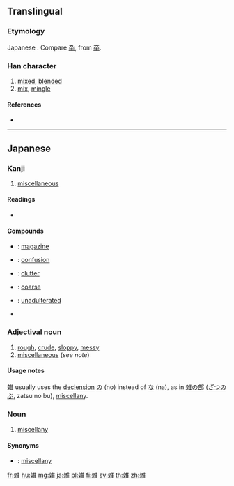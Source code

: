 {{character info/new}}
{{also|雜}}
==Translingual==
{{Han simplified forms|雜|雑|杂}}

===Etymology===
Japanese {{Han simp|雜|t1=杂}}. Compare [[卆]], from [[卒]].

===Han character===
{{Han char|rn=172|rad=隹|as=06|sn=14|four=|canj=KDOG|ids=⿰杂隹}}

# [[mixed]], [[blended]]
# [[mix]], [[mingle]]

====References====
* {{Han ref|kx=1367.070|dkj=42022|dj=1871.180|hdz=64099.140|uh=96D1|ud=38609}}

----

==Japanese==

===Kanji===
{{ja-kanji|grade=5|rs=隹06|style=s|kyu=雜}}

# [[miscellaneous]]

====Readings====
* {{ja-readings|goon=[[ぞう]] (zō) > [[ざふ]] (zafu)|kanon=[[そう]] (sō) > [[さふ]] (safu)|kanyoon=[[ざつ]] (zatsu), [[ぞう]] (zō) > [[ざふ]] (zafu)|kun=[[まじる]] (majiru), [[まじえる]] (majieru)}}

====Compounds====
* {{ja-r|雑誌|ざっし}}: [[magazine]]
* {{ja-r|猥雑|わいざつ}}: [[confusion]]
* {{ja-r|乱雑|らんざつ}}: [[clutter]]
* {{ja-r|粗雑|そざつ}}: [[coarse]]
* {{ja-r|無雑|むざつ}}: [[unadulterated]]
* {{ja-r|雑酒|ざっしゅ}}

===Adjectival noun===
{{ja-adj|decl=na|ざつ|kyu=雜}}

# [[rough]], [[crude]], [[sloppy]], [[messy]]
# [[miscellaneous]] (''see note'')

====Usage notes====
雑 usually uses the [[declension]] [[の]] (no) instead of [[な]] (na), as in [[雑の部]] ([[ざつのぶ]], zatsu no bu), [[miscellany]].

===Noun===
{{ja-noun|ぞう|hhira=ざふ|kyu=雜}}

# [[miscellany]]

====Synonyms====
* {{ja-r|雑の部|ざつ の ぶ}}: [[miscellany]]

[[fr:雑]]
[[hu:雑]]
[[mg:雑]]
[[ja:雑]]
[[pl:雑]]
[[fi:雑]]
[[sv:雑]]
[[th:雑]]
[[zh:雑]]